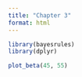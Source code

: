 ```yaml
---
title: "Chapter 3"
format: html
---
```


```r
library(bayesrules)
library(dplyr)
```



```r
plot_beta(45, 55)
```

